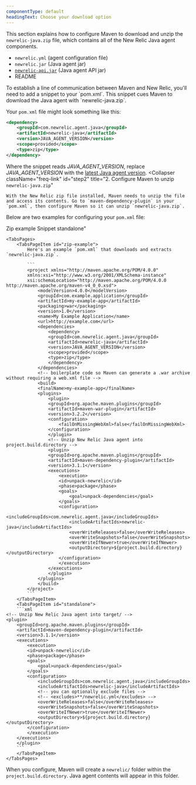 ```yaml
---
componentType: default
headingText: Choose your download option
---
```


This section explains how to configure Maven to download and unzip the `newrelic-java.zip` file, which contains all of the New Relic Java agent components.

* `newrelic.yml` (agent configuration file)
* `newrelic.jar` (Java agent jar)
* [`newrelic-api.jar`](/docs/agents/java-agent/api-guides/guide-using-java-agent-api#api) (Java agent API jar)
* README

<CollapserGroup>
  <Collapser
    className="freq-link"
    id="step1"
    title="1. Configure Maven to download `newrelic-java.zip`"
  >
To establish a line of communication between Maven and New Relic, you'll need to add a snippet to your `pom.xml`. This snippet cues Maven to download the Java agent with `newrelic-java.zip`. 

Your `pom.xml` file might look something like this: 

```xml
<dependency>
    <groupId>com.newrelic.agent.java</groupId>
    <artifactId>newrelic-java</artifactId>
    <version>JAVA_AGENT_VERSION</version>
    <scope>provided</scope>
    <type>zip</type>
</dependency>
```

Where the snippet reads <var>JAVA_AGENT_VERSION</var>, replace <var>JAVA_AGENT_VERSION</var> with the [latest Java agent version](/docs/agents/java-agent/getting-started/java-release-notes).
  </Collapser>
  <Collapser
    className="freq-link"
    id="step2"
    title="2. Configure Maven to unzip `newrelic-java.zip`"
  >
    With the New Relic zip file installed, Maven needs to unzip the file and access its contents. Go to `maven-dependency-plugin` in your `pom.xml`, then configure Maven so it can unzip `newrelic-java.zip`. 

Below are two examples for configuring your `pom.xml` file:

<Tabs>
    <TabsBar>
		<TabsBarItem id="zip-example">Zip example</TabsBarItem>
        <TabsBarItem id="standalone">Snippet standalone"</TabsBarItem>
	</TabsBar>

	<TabsPages>
		<TabsPageItem id="zip-example">
            Here's an example `pom.xml` that downloads and extracts `newrelic-java.zip`.

            ```
            <project xmlns="http://maven.apache.org/POM/4.0.0"
            xmlns:xsi="http://www.w3.org/2001/XMLSchema-instance"
            xsi:schemaLocation="http://maven.apache.org/POM/4.0.0 http://maven.apache.org/maven-v4_0_0.xsd">
                <modelVersion>4.0.0</modelVersion>
                <groupId>com.example.application</groupId>
                <artifactId>my-example-app</artifactId>
                <packaging>war</packaging>
                <version>1.0</version>
                <name>My Example Application</name>
                <url>http://example.com</url>
                <dependencies>
                    <dependency>
                    <groupId>com.newrelic.agent.java</groupId>
                    <artifactId>newrelic-java</artifactId>
                    <version>JAVA_AGENT_VERSION</version>
                    <scope>provided</scope>
                    <type>zip</type>
                    </dependency>   
                </dependencies>
                <!-- boilerplate code so Maven can generate a .war archive without requiring a web.xml file -->
                <build>
                <finalName>my-example-app</finalName>
                <plugins>
                    <plugin>
                    <groupId>org.apache.maven.plugins</groupId>
                    <artifactId>maven-war-plugin</artifactId>
                    <version>3.2.2</version>
                    <configuration>
                        <failOnMissingWebXml>false</failOnMissingWebXml>
                    </configuration>
                    </plugin>
                    <!-- Unzip New Relic Java agent into project.build.directory -->
                    <plugin>
                    <groupId>org.apache.maven.plugins</groupId>
                    <artifactId>maven-dependency-plugin</artifactId>
                    <version>3.1.1</version>
                    <executions>
                        <execution>
                        <id>unpack-newrelic</id>
                        <phase>package</phase>
                        <goals>
                            <goal>unpack-dependencies</goal>
                        </goals>
                        <configuration>
                            <includeGroupIds>com.newrelic.agent.java</includeGroupIds>
                            <includeArtifactIds>newrelic-java</includeArtifactIds>
                            <overWriteReleases>false</overWriteReleases>
                            <overWriteSnapshots>false</overWriteSnapshots>
                            <overWriteIfNewer>true</overWriteIfNewer>
                            <outputDirectory>${project.build.directory}</outputDirectory>
                        </configuration>
                        </execution>
                    </executions>
                    </plugin>
                </plugins>
                </build>
            </project>
            ```            
		</TabsPageItem>
        <TabsPageItem id="standalone">
        ```xml
    <!-- Unzip New Relic Java agent into target/ -->
    <plugin>
        <groupId>org.apache.maven.plugins</groupId>
        <artifactId>maven-dependency-plugin</artifactId>
        <version>3.1.1</version>
        <executions>
            <execution>
            <id>unpack-newrelic</id>
            <phase>package</phase>
            <goals>
                <goal>unpack-dependencies</goal>
            </goals>
            <configuration>
                <includeGroupIds>com.newrelic.agent.java</includeGroupIds>
                <includeArtifactIds>newrelic-java</includeArtifactIds>
                <!-- you can optionally exclude files -->
                <!-- <excludes>**/newrelic.yml</excludes> -->
                <overWriteReleases>false</overWriteReleases>
                <overWriteSnapshots>false</overWriteSnapshots>
                <overWriteIfNewer>true</overWriteIfNewer>
                <outputDirectory>${project.build.directory}</outputDirectory>
            </configuration>
            </execution>
        </executions>
        </plugin>
        ```
        </TabsPageItem>
	</TabsPages>
</Tabs>

When you configure, Maven will create a `newrelic/` folder within the `project.build.directory`. Java agent contents will appear in this folder.
  </Collapser>
</CollapserGroup>